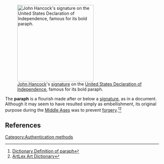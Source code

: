 [[Image:JohnHancockSignature.jpg|thumb|right|250px|[[John Hancock]]'s [[signature]] on the [[United States Declaration of Independence]], famous for its bold paraph.]] 

The '''paraph''' is a flourish made after or below a [[signature]], as in a document. Although it may seem to have resulted simply as embellishment, its original purpose during the [[Middle Ages]] was to prevent [[forgery]].<ref> [http://dictionary.reference.com/browse/paraph/ Dictionary Definition of paraph]</ref><ref>[http://artlex.com/ArtLex/P.html#anchor5714739/ ArtLex Art Dictionary]</ref>




==References==
<references/>
 

{{vocab-stub}}

[[Category:Authentication methods]]